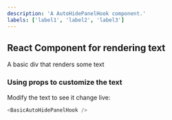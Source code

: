 ```yaml
---
description: 'A AutoHidePanelHook component.'
labels: ['label1', 'label2', 'label3']
---
```



## React Component for rendering text

A basic div that renders some text

### Using props to customize the text

Modify the text to see it change live:

```js live
<BasicAutoHidePanelHook />
```
